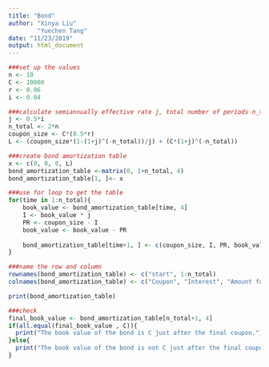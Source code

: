 ---
title: "Bond"
author: "Xinya Liu"
        "Yuechen Tang"
date: "11/23/2019"
output: html_document
---
```{r}
###set up the values
n <- 10
C <- 10000
r <- 0.06
i <- 0.04

###calculate semiannually effective rate j, total number of periods n_total, coupon_size, initial book value L
j <- 0.5*i
n_total <- 2*n
coupon_size <- C*(0.5*r)
L <- (coupon_size*(1-(1+j)^(-n_total))/j) + (C*(1+j)^(-n_total))

###create bond amortization table
x <- c(0, 0, 0, L)
bond_amortization_table <-matrix(0, 1+n_total, 4)
bond_amortization_table[1, ]<- x

###use for loop to get the table
for(time in 1:n_total){
    book_value <- bond_amortization_table[time, 4]
    I <- book_value * j
    PR <- coupon_size - I
    book_value <- book_value - PR
    
    bond_amortization_table[time+1, ] <- c(coupon_size, I, PR, book_value)
}

###name the row and column
rownames(bond_amortization_table) <- c("start", 1:n_total)
colnames(bond_amortization_table) <- c("Coupon", "Interest", "Amount for amortization of premium", "Book Value")

print(bond_amortization_table)

###check
final_book_value <- bond_amortization_table[n_total+1, 4]
if(all.equal(final_book_value , C)){
  print("The book value of the bond is C just after the final coupon.")
}else{
  print("The book value of the bond is not C just after the final coupon. Something wrong!")
}




```
